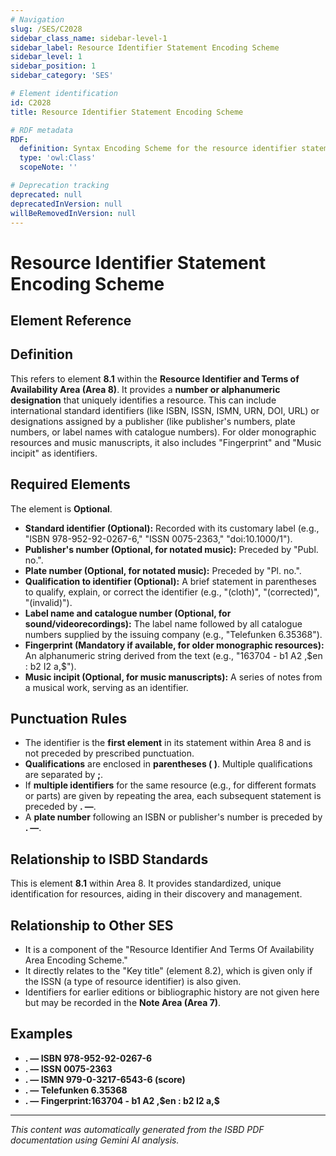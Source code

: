 ```yaml
---
# Navigation
slug: /SES/C2028
sidebar_class_name: sidebar-level-1
sidebar_label: Resource Identifier Statement Encoding Scheme
sidebar_level: 1
sidebar_position: 1
sidebar_category: 'SES'

# Element identification
id: C2028
title: Resource Identifier Statement Encoding Scheme

# RDF metadata
RDF:
  definition: Syntax Encoding Scheme for the resource identifier statement.
  type: 'owl:Class'
  scopeNote: ''

# Deprecation tracking
deprecated: null
deprecatedInVersion: null
willBeRemovedInVersion: null
---
```


# Resource Identifier Statement Encoding Scheme

## Element Reference
<ElementReference frontMatter={frontMatter} />

## Definition

<div className="guid">
This refers to element <strong>8.1</strong> within the <strong>Resource Identifier and Terms of Availability Area (Area 8)</strong>. It provides a <strong>number or alphanumeric designation</strong> that uniquely identifies a resource. This can include international standard identifiers (like ISBN, ISSN, ISMN, URN, DOI, URL) or designations assigned by a publisher (like publisher's numbers, plate numbers, or label names with catalogue numbers). For older monographic resources and music manuscripts, it also includes "Fingerprint" and "Music incipit" as identifiers.
</div>

## Required Elements

<div className="guid">
The element is <strong>Optional</strong>.
<ul>
  <li><strong>Standard identifier (Optional):</strong> Recorded with its customary label (e.g., "ISBN 978-952-92-0267-6," "ISSN 0075-2363," "doi:10.1000/1").</li>
  <li><strong>Publisher's number (Optional, for notated music):</strong> Preceded by "Publ. no.".</li>
  <li><strong>Plate number (Optional, for notated music):</strong> Preceded by "Pl. no.".</li>
  <li><strong>Qualification to identifier (Optional):</strong> A brief statement in parentheses to qualify, explain, or correct the identifier (e.g., "(cloth)", "(corrected)", "(invalid)").</li>
  <li><strong>Label name and catalogue number (Optional, for sound/videorecordings):</strong> The label name followed by all catalogue numbers supplied by the issuing company (e.g., "Telefunken 6.35368").</li>
  <li><strong>Fingerprint (Mandatory if available, for older monographic resources):</strong> An alphanumeric string derived from the text (e.g., "163704 - b1 A2 ,$en : b2 I2 a,$").</li>
  <li><strong>Music incipit (Optional, for music manuscripts):</strong> A series of notes from a musical work, serving as an identifier.</li>
</ul>
</div>

## Punctuation Rules

<div className="guid">
<ul>
  <li>The identifier is the <strong>first element</strong> in its statement within Area 8 and is not preceded by prescribed punctuation.</li>
  <li><strong>Qualifications</strong> are enclosed in <strong>parentheses ( )</strong>. Multiple qualifications are separated by <strong>;</strong>.</li>
  <li>If <strong>multiple identifiers</strong> for the same resource (e.g., for different formats or parts) are given by repeating the area, each subsequent statement is preceded by <strong>. —</strong>.</li>
  <li>A <strong>plate number</strong> following an ISBN or publisher's number is preceded by <strong>. —</strong>.</li>
</ul>
</div>

## Relationship to ISBD Standards

<div className="guid">
This is element <strong>8.1</strong> within Area 8. It provides standardized, unique identification for resources, aiding in their discovery and management.
</div>

## Relationship to Other SES

<div className="guid">
<ul>
  <li>It is a component of the "Resource Identifier And Terms Of Availability Area Encoding Scheme."</li>
  <li>It directly relates to the "Key title" (element 8.2), which is given only if the ISSN (a type of resource identifier) is also given.</li>
  <li>Identifiers for earlier editions or bibliographic history are not given here but may be recorded in the <strong>Note Area (Area 7)</strong>.</li>
</ul>
</div>

## Examples

<div className="stip">
<ul>
  <li><strong>. — ISBN 978-952-92-0267-6</strong></li>
  <li><strong>. — ISSN 0075-2363</strong></li>
  <li><strong>. — ISMN 979-0-3217-6543-6 (score)</strong></li>
  <li><strong>. — Telefunken 6.35368</strong></li>
  <li><strong>. — Fingerprint:163704 - b1 A2 ,$en : b2 I2 a,$</strong></li>
</ul>
</div>

<hr />

*This content was automatically generated from the ISBD PDF documentation using Gemini AI analysis.*
